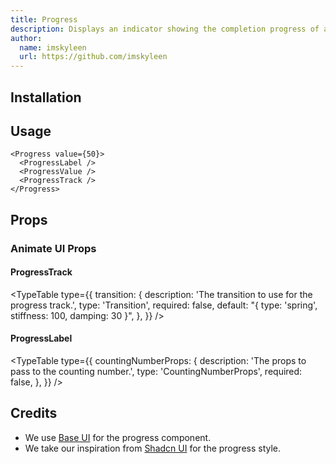 ```yaml
---
title: Progress
description: Displays an indicator showing the completion progress of a task, typically displayed as a progress bar.
author:
  name: imskyleen
  url: https://github.com/imskyleen
---
```


<ComponentPreview name="base-progress-demo" />

## Installation

<ComponentInstallation name="base-progress" />

## Usage

```tsx
<Progress value={50}>
  <ProgressLabel />
  <ProgressValue />
  <ProgressTrack />
</Progress>
```

## Props

<div className="flex flex-row gap-x-3">
  <ExternalLink
    href="https://base-ui.com/react/components/progress"
    text="Docs"
  />
  <ExternalLink
    href="https://base-ui.com/react/components/progress#api-reference"
    text="API Reference"
  />
</div>

### Animate UI Props

#### ProgressTrack

<TypeTable
  type={{
    transition: {
      description: 'The transition to use for the progress track.',
      type: 'Transition',
      required: false,
      default: "{ type: 'spring', stiffness: 100, damping: 30 }",
    },
  }}
/>

#### ProgressLabel

<TypeTable
  type={{
    countingNumberProps: {
      description: 'The props to pass to the counting number.',
      type: 'CountingNumberProps',
      required: false,
    },
  }}
/>

## Credits

- We use [Base UI](https://base-ui.com/react/components/progress) for the progress component.
- We take our inspiration from [Shadcn UI](https://ui.shadcn.com/docs/components/progress) for the progress style.
